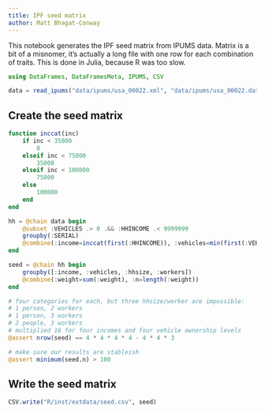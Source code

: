 ```yaml
---
title: IPF seed matrix
author: Matt Bhagat-Conway
---
```


This notebook generates the IPF seed matrix from IPUMS data. Matrix is a bit of a misnomer, it's actually a long file with one row for each combination of traits. This is done in Julia, because R was too slow.

```julia
using DataFrames, DataFramesMeta, IPUMS, CSV
```


```julia
data = read_ipums("data/ipums/usa_00022.xml", "data/ipums/usa_00022.dat", DataFrame)
```

## Create the seed matrix

```julia
function inccat(inc)
    if inc < 35000
        0
    elseif inc < 75000
        35000
    elseif inc < 100000
        75000
    else
        100000
    end
end

hh = @chain data begin
    @subset :VEHICLES .> 0 .&& :HHINCOME .< 9999999
    groupby(:SERIAL)
    @combine(:income=inccat(first(:HHINCOME)), :vehicles=min(first(:VEHICLES) == 9 ? 0 : first(:VEHICLES), 3), :hhsize=min(length(:VEHICLES), 4), :workers=min(sum(:EMPSTAT .== 1), 3), :weight=sum(:HHWT))
end

seed = @chain hh begin
    groupby([:income, :vehicles, :hhsize, :workers])
    @combine(:weight=sum(:weight), :n=length(:weight))
end

# four categories for each, but three hhsize/worker are impossible:
# 1 person, 2 workers
# 1 person, 3 workers
# 2 people, 3 workers
# multiplied 16 for four incomes and four vehicle ownership levels
@assert nrow(seed) == 4 * 4 * 4 * 4 - 4 * 4 * 3

# make sure our results are stableish
@assert minimum(seed.n) > 100
```

## Write the seed matrix

```julia
CSV.write("R/inst/extdata/seed.csv", seed)
```